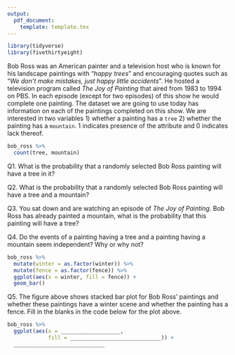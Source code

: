```yaml
---
output: 
  pdf_document:
    template: template.tex
---
```


```r
library(tidyverse)
library(fivethirtyeight)
```

\fbox{\begin{minipage}{35em}
Names of Group Members: 
\vspace{2cm}

\end{minipage}}

\section{In Class Activity}
\subsection{Conditional Proability}

Bob Ross was an American painter and a television host who is known for his landscape paintings with "_happy trees_" and encouraging quotes such as "_We don't make mistakes, just happy little accidents_". He hosted a television program called _The Joy of Painting_ that aired from 1983 to 1994 on PBS. In each episode (except for two episodes) of this show he would complete one painting. The dataset we are going to use today has information on each of the paintings completed on this show. We are interested in two variables 1) whether a painting has a `tree` 2) whether the painting has a `mountain`. 1 indicates presence of the attribute and 0 indicates lack thereof. 

```r
bob_ross %>% 
  count(tree, mountain)
```


Q1. What is the probability that a randomly selected Bob Ross painting will have a tree in it?

\vspace{2.5cm}
Q2. What is the probability that a randomly selected Bob Ross painting will have a tree and a mountain?

\pagebreak
Q3. You sat down and are watching an episode of _The Joy of Painting_. Bob Ross has already painted a mountain, what is the probability that this painting will have a tree?

\vspace{3cm}

Q4. Do the events of a painting having a tree and a painting having a mountain seem independent? Why or why not?
\vspace{4cm}

\subsection{Visualizing Data}

```r
bob_ross %>% 
  mutate(winter = as.factor(winter)) %>% 
  mutate(fence = as.factor(fence)) %>% 
  ggplot(aes(x = winter, fill = fence)) +
  geom_bar()
```

Q5. The figure above shows  stacked bar plot for Bob Ross' paintings and whether these paintings have a winter scene and whether the painting has a fence. Fill in the blanks in the code below for the plot above.

```r
bob_ross %>% 
  ggplot(aes(x = ___________________, 
             fill = _____________________________)) +
  _____________________________
```



